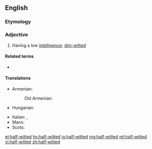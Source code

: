 ==English==

===Etymology===
{{prefix|half|witted|lang=en}}

===Adjective===
{{en-adj|-|head=[[half]]-[[witted]]}}

# Having a low [[intelligence]]; [[dim-witted]]

====Related terms====
* {{l|en|half-wit}}

====Translations====
{{trans-top|having a low intelligence}}
* Armenian: {{t+|hy|աղվաշ}}
*: Old Armenian: {{t|xcl|աղուաշ}}
* Hungarian: {{t+|hu|féleszű}}
{{trans-mid}}
* Italian: {{t+|it|deficiente}}, {{t+|it|mentecatto}}
* Manx: {{t|gv|meecheeallagh}}
* Scots: {{t|sco|haivert}}
{{trans-bottom}}

[[et:half-witted]]
[[hy:half-witted]]
[[io:half-witted]]
[[mg:half-witted]]
[[ml:half-witted]]
[[vi:half-witted]]
[[zh:half-witted]]